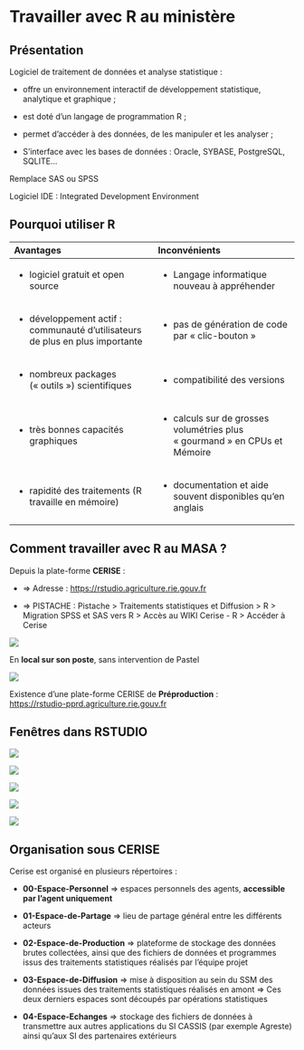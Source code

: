 # Travailler avec R au ministère {.backgroundTitre}

## Présentation {.backgroundTitre}

Logiciel de traitement de données et analyse statistique :

-   offre un environnement interactif de développement statistique, analytique et graphique ;

-   est doté d’un langage de programmation R ;

-   permet d’accéder à des données, de les manipuler et les analyser ;

-   S'interface avec les bases de données : Oracle, SYBASE, PostgreSQL, SQLITE…

Remplace SAS ou SPSS

Logiciel IDE : Integrated Development Environment

## Pourquoi utiliser R

+--------------------------------------------------------------------------------+-----------------------------------------------------------------------------+
| Avantages                                                                      | **Inconvénients**                                                           |
+:===============================================================================+:============================================================================+
| -   logiciel gratuit et open source                                            | -   Langage informatique nouveau à appréhender                              |
+--------------------------------------------------------------------------------+-----------------------------------------------------------------------------+
| -   développement actif : communauté d’utilisateurs de plus en plus importante | -   pas de génération de code par « clic-bouton »                           |
+--------------------------------------------------------------------------------+-----------------------------------------------------------------------------+
| -   nombreux packages (« outils ») scientifiques                               | -   compatibilité des versions                                              |
+--------------------------------------------------------------------------------+-----------------------------------------------------------------------------+
| -   très bonnes capacités graphiques                                           | -   calculs sur de grosses volumétries plus « gourmand » en CPUs et Mémoire |
+--------------------------------------------------------------------------------+-----------------------------------------------------------------------------+
| -   rapidité des traitements (R travaille en mémoire)                          | -   documentation et aide souvent disponibles qu'en anglais                 |
+--------------------------------------------------------------------------------+-----------------------------------------------------------------------------+

## Comment travailler avec R au MASA ?

Depuis la plate-forme **CERISE** :

-   ⇒ Adresse : <https://rstudio.agriculture.rie.gouv.fr>

-   ⇒ PISTACHE : Pistache \> Traitements statistiques et Diffusion \> R \> Migration SPSS et SAS vers R \> Accès au WIKI Cerise - R \> Accéder à Cerise

![](img/clipboard-3909638494.png)

En **local sur son poste**, sans intervention de Pastel

![](img/clipboard-3032060665.png){fig-align="center"}

Existence d'une plate-forme CERISE de **Préproduction** :\
<https://rstudio-pprd.agriculture.rie.gouv.fr>

## Fenêtres dans RSTUDIO

![](img/clipboard-2886638445.png){fig-align="left"}

![](img/clipboard-2489179024.png){fig-align="left"}

![](img/clipboard-3553625632.png){fig-align="center"}

![](img/clipboard-1749613597.png){fig-align="right"}

![](img/clipboard-2489179024.png){fig-align="right"}

## Organisation sous CERISE

Cerise est organisé en plusieurs répertoires :

-   **00-Espace-Personnel** =\> espaces personnels des agents, **accessible par l’agent uniquement**

-   **01-Espace-de-Partage** =\> lieu de partage général entre les différents acteurs

-   **02-Espace-de-Production** =\> plateforme de stockage des données brutes collectées, ainsi que des fichiers de données et programmes issus des traitements statistiques réalisés par l'équipe projet

-   **03-Espace-de-Diffusion** =\> mise à disposition au sein du SSM des données issues des traitements statistiques réalisés en amont =\> Ces deux derniers espaces sont découpés par opérations statistiques

-   **04-Espace-Echanges** =\> stockage des fichiers de données à transmettre aux autres applications du SI CASSIS (par exemple Agreste) ainsi qu'aux SI des partenaires extérieurs
